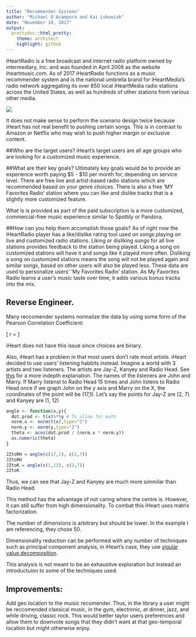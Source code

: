 ```yaml
---
title: "Recommender Systems"
author: "Michael D'Acampora and Kai Lukowiak"
date: "November 10, 2017"
output:
  prettydoc::html_pretty:
    theme: architect
    highlight: github
---
```


iHeartRadio is a free broadcast and internet radio platform owned by intermediary, Inc. and was founded in April 2008 as the website iheartmusic.com. As of 2017 iHeartRadio functions as a music recommender system and is the national umbrella brand for iHeartMedia's radio network aggregating its over 850 local iHeartMedia radio stations across the United States, as well as hundreds of other stations from various other media.


![](ScenarioDesign.png)

It does not make sense to perform the scenario design twice because iHeart has not real benefit to pushing certain songs. This is in contrast to Amazon or Netflix who may wish to push higher margin or exclusive content. 

##Who are the target users?
iHeart's target users are all age groups who are looking for a customized music experience.


##What are their key goals?
Ultimately key goals would be to provide an experience worth paying  $5 - $10 per month for, depending on service level. There are free live and artist-based radio stations which are recommended based on your genre choices. There is also a free 'MY Favorites Radio' station where you can like and dislike tracks that is a slightly more customized feature.

What is is provided as part of the paid subscription is a more customized, commercial-free music experience similar to Spottily or Pandora.

##How can you help them accomplish those goals?
As of right now the iHeartRadio player has a like/dislike rating tool used on songs playing on live and customized radio stations. Liking or disliking songs for all live stations provides feedback to the station being played. Liking a song on customized stations will have it and songs like it played more often. Disliking a song on customized stations means the song will not be played again and similar songs, based on other users will also be played less. These data are used to personalize users' 'My Favorites Radio' station. As My Favorites Radio learns a user's music taste over time, it adds various bonus tracks into the mix. 



## Reverse Engineer.

Many reccomender systems normalize the data by using some form of the Pearson Correlation Coefficient:

\[
r = \frac{\Sigma_{i=1}^n (x_i - \bar{x})(y_i-\bar{y})}{\sqrt{\Sigma_{i=1}^n(x_i-\bar{x})\sqrt{\Sigma_{i=1}^n(y_i-\bar{y})}}}
\]

iHeart does not have this issue since choices are binary. 

Also, iHeart has a problem in that most users don't rate most artists. iHeart decided to use users' listening habbits instead. Imagine a world with 3 artists and two listeners. The artists are Jay-Z, Kanyey and Radio Head. See [this](http://www.benfrederickson.com/distance-metrics/) for a more indepth explanation. The names of the listeners are John and Marry. If Marry listenst to Radio Head 15 times and John listens to Radio Head once if we graph John on the y axis and Marry on the X, the coordinates of the point will be (17,1). Let's say the points for Jay-Z are (2, 7) and Kanyey are (1, 12)

```r
angle <- function(x,y){
  dot.prod <- t(x)%*%y # To allow for math 
  norm.x <- norm(t(x),type="2")
  norm.y <- norm(y,type="2")
  theta <- acos(dot.prod / (norm.x * norm.y))
  as.numeric(theta)
}

JZtoRH = angle(c(17,1), c(2,7))
JZtoRH
JZtoK = angle(c(1,12), c(2,7))
JZtoK
```

Thus, we can see that Jay-Z and Kanyey are much more simmilar than Radio Head. 

This method has the advantage of not caring where the centre is. However, it can still suffer from high dimensionality. To combat this iHeart uses matrix factorization. 

The number of dimensions is arbitrary but should be lower. In the example I am referencing, they chose 50. 

Dimensionality reduction can be performed with any number of techniques such as principal component analysis, in iHeart's case, they use [sigular value decomposition](https://en.wikipedia.org/wiki/Singular-value_decomposition). 

This analysis is not meant to be an exhaustive exploration but instead an introductuion to some of the techniques used. 

## Improvements:

Add geo location to the muisic recomender. Thus, in the library a user might be reccomended classical music, in the gym, electronic, at dinner, jazz, and while driving, classic rock. This would better taylor users preferences and allow them to downvote songs that they didn't want at that geo-temporal location but might otherwise enjoy.
